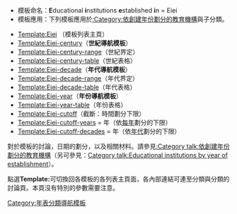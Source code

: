 *模板命名：'''E'''ducational '''i'''nstitutions '''e'''stablished '''i'''n = Eiei
*模板應用：下列模板應用於[[:Category:依創建年份劃分的教育機構]]與子分類。


* [[Template:Eiei]] （模板列表主頁）
* [[Template:Eiei-century]]（'''世紀導航模板'''）
* [[Template:Eiei-century-range]]（世紀界定）
* [[Template:Eiei-century-table]]（世紀表格）
* [[Template:Eiei-decade]]（'''年代導航模板'''）
* [[Template:Eiei-decade-range]]（年代界定）
* [[Template:Eiei-decade-table]]（年代表格）
* [[Template:Eiei-year]]（'''年份導航模板'''）
* [[Template:Eiei-year-table]]（年份表格）
* [[Template:Eiei-cutoff]]（截斷：時間劃分下限）
* [[Template:Eiei-cutoff-years]] = {{Eiei-cutoff-years}}年（依[[年|每年]]劃分的下限）
* [[Template:Eiei-cutoff-decades]] = {{Eiei-cutoff-decades}}年（依[[年代]]劃分的下限）


對於模板的討論，日期的劃分，以及相關材料。請參見[[:Category talk:依創建年份劃分的教育機構]]（另可參見：[[:en:Category talk:Educational institutions by year of establishment|Category talk:Educational institutions by year of establishment]]）。

<noinclude>
點選'''Template:{{PAGENAME}}'''可切換回各模板的各列表主頁面，各內部連結可連至分類與分類的討論頁。本頁沒有特別的參數需要注意。

[[Category:年表分類導航模板]]


</noinclude>